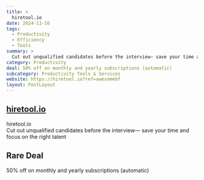 ```yaml
---
title: >
  hiretool.io
date: 2024-11-16
tags:
  - Productivity
  - Efficiency
  - Tools
summary: >
  Cut out unqualified candidates before the interview— save your time and focus on the right talent
category: Productivity
deal: 50% off on monthly and yearly subscriptions (automatic)
subcategory: Productivity Tools & Services
website: https://hiretool.io?ref=awesomebf
layout: PostLayout
---
```


## [hiretool.io](https://hiretool.io?ref=awesomebf)

hiretool.io <br/>
Cut out unqualified candidates before the interview— save your time and focus on the right talent

## Rare Deal

50% off on monthly and yearly subscriptions (automatic)
